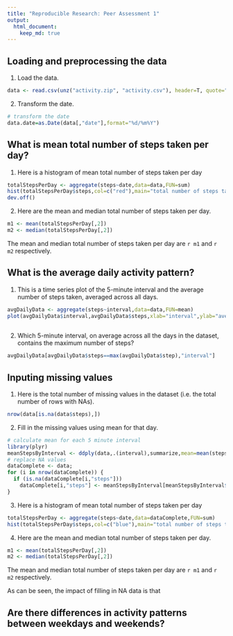 ```yaml
---
title: "Reproducible Research: Peer Assessment 1"
output: 
  html_document:
    keep_md: true
---
```



## Loading and preprocessing the data

1. Load the data.

```r
data <- read.csv(unz("activity.zip", "activity.csv"), header=T, quote="\"", sep=",",colClasses=c("numeric","character","numeric"),na.strings = "NA")
```

2. Transform the date.
```r
# transform the date
data.date=as.Date(data[,"date"],format="%d/%m%Y")
```

## What is mean total number of steps taken per day?

1. Here is a histogram of mean total number of steps taken per day
```r
totalStepsPerDay <- aggregate(steps~date,data=data,FUN=sum)
hist(totalStepsPerDay$steps,col=c("red"),main="total number of steps taken per day",xlab="date")
dev.off()
```
2. Here are the mean and median total number of steps taken per day.
```r
m1 <- mean(totalStepsPerDay[,2])
m2 <- median(totalStepsPerDay[,2])
```
The mean and median total number of steps taken per day are `r m1` and `r m2` respectively.

## What is the average daily activity pattern?

1. This is a time series plot of the 5-minute interval and the average number of steps taken, averaged across all days.
```r
avgDailyData <- aggregate(steps~interval,data=data,FUN=mean)
plot(avgDailyData$interval,avgDailyData$steps,xlab="interval",ylab="average steps across all days",type="l")
  
```

2. Which 5-minute interval, on average across all the days in the dataset, contains the maximum number of steps?
```r
avgDailyData[avgDailyData$steps==max(avgDailyData$step),"interval"]
```

## Inputing missing values

1. Here is the total number of missing values in the dataset (i.e. the total number of rows with NAs).
```r
nrow(data[is.na(data$steps),])
```

2. Fill in the missing values using mean for that day.

```r
# calculate mean for each 5 minute interval
library(plyr)
meanStepsByInterval <- ddply(data,.(interval),summarize,mean=mean(steps,na.rm=TRUE))
# replace NA values
dataComplete <- data;
for (i in nrow(dataComplete)) {
  if (is.na(dataComplete[i,"steps"]))
    dataComplete[i,"steps"] <- meanStepsByInterval[meanStepsByInterval$interval==dataComplete[i,"interval"],"mean"]
}
```

3. Here is a histogram of mean total number of steps taken per day
```r
totalStepsPerDay <- aggregate(steps~date,data=dataComplete,FUN=sum)
hist(totalStepsPerDay$steps,col=c("blue"),main="total number of steps taken per day",xlab="date")
```
4. Here are the mean and median total number of steps taken per day.
```r
m1 <- mean(totalStepsPerDay[,2])
m2 <- median(totalStepsPerDay[,2])
```
The mean and median total number of steps taken per day are `r m1` and `r m2` respectively.

As can be seen, the impact of filling in NA data is that 

## Are there differences in activity patterns between weekdays and weekends?
